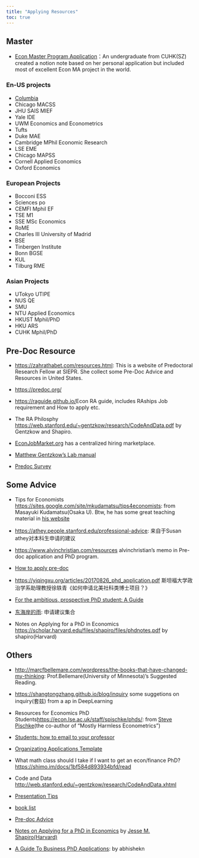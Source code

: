 ```yaml
---
title: "Applying Resources"
toc: true
---
```


## Master
- [Econ Master Program Application](https://comma0110.notion.site/comma0110/Econ-Master-Program-Application-bd5fd18ed10c4c86afa1c92ff658e687)：An undergraduate from CUHK(SZ) created a notion note based on her personal application but included most of excellent Econ MA project in the world.


### En-US projects

- [Columbia](https://econ.columbia.edu/)
- Chicago MACSS
- JHU SAIS MIEF
- Yale IDE
- UWM Economics and Econometrics
- Tufts
- Duke MAE
- Cambridge MPhil Economic Research
- LSE EME
- Chicago MAPSS
- Cornell Applied Economics
- Oxford Economics

### European Projects

- Bocconi ESS
- Sciences po
- CEMFI Mphil EF
- TSE M1
- SSE MSc Economics
- RoME
- Charles III University of Madrid
- BSE
- Tinbergen Institute
- Bonn BGSE
- KUL
- Tilburg RME


### Asian Projects
- UTokyo UTIPE
- NUS QE
- SMU 
- NTU Applied Economics
- HKUST Mphil/PhD
- HKU ARS
- CUHK Mphil/PhD


## Pre-Doc Resource

- <https://zahrathabet.com/resources.html>: This is a website of Predoctoral Research Fellow at SIEPR. She collect some Pre-Doc Advice and Resources in United States. 

- <https://predoc.org/>

- <https://raguide.github.io/>Econ RA guide, includes RAships Job requirement and How to apply etc.

-  The RA Philosphy <https://web.stanford.edu/~gentzkow/research/CodeAndData.pdf> by Gentzkow and Shapiro.

- [EconJobMarket.org](https://econjobmarket.org/market) has a centralized hiring marketplace.

- [Matthew Gentzkow's Lab manual](https://github.com/gslab-econ/lab-manual/wiki)

- [Predoc Survey](https://z-y-huang.github.io/predoc_survey/slides.pdf)


## Some Advice

- Tips for Economists <https://sites.google.com/site/mkudamatsu/tips4economists>: from Masayuki Kudamatsu(Osaka U). Btw, he has some great teaching material in [his website](https://sites.google.com/site/mkudamatsu)

- <https://athey.people.stanford.edu/professional-advice>: 来自于Susan athey对本科生申请的建议

- <https://www.alvinchristian.com/resources> alvinchristian's memo in Pre-doc application and PhD program.

- [How to apply pre-doc](https://drive.google.com/file/d/1I9JNsSxgB-SylucSULGs-5biOwxyGhAu/view)

- <https://yiqingxu.org/articles/20170826_phd_application.pdf> 斯坦福大学政治学系助理教授徐轶⻘《如何申请北美社科类博⼠项目？》

- [For the ambitious, prospective PhD student: A Guide](https://economics.com.au/2012/03/27/for-the-ambitious-prospective-phd-student-a-guide/)

- [东海岸的雨](https://mp.weixin.qq.com/s?__biz=MzIyNzYzMTU1Mg==&mid=2247485437&idx=1&sn=d892ef29a0375be9f066e99738c40bf6&chksm=e85f0f52df2886447a9e114ed8a19e6ba688b187a7bad3f583801f2cef9d70ac925d7bc6b04d&scene=126&sessionid=1602211100&key=519b8bbaea533f9410e9ab5755442554afde47eaf6e3c03a786395a8370b5f5e485c27c9b6188618ea23f38f44bfa303cffd0960b84be99e67ccb7f854c9ada33de60cd7589d901e83c84eeb8521db1bf5e31aa7ff388b559ff9a103d5227a7d28e380400b1625afb2623db0128f3a8812d9c8ba27fb6aed899d121c671c33bf&ascene=1&uin=MTQ2NTMzMzMwMQ%3D%3D&devicetype=Windows+10+x64&version=6300002f&lang=zh_CN&exportkey=AocIPieY%2BnNsK%2F54xgfHJ5M%3D&pass_ticket=M3MNN44LbcfByrBjDeoNbZgH3NIITHgqkFUlF4%2BqqAXEMJ8gy1gl4iGCWuQ7ixLP&wx_header=0): 申请建议集合

- Notes on Applying for a PhD in Economics <https://scholar.harvard.edu/files/shapiro/files/phdnotes.pdf> by shapiro(Harvard)


## Others
- <http://marcfbellemare.com/wordpress/the-books-that-have-changed-my-thinking>: Prof.Bellemare(University of Minnesota)'s Suggested Reading.

- <https://shangtongzhang.github.io/blog/inquiry> some suggetions on inquiry(套兹) from a ap in DeepLearning

- Resources for Economics PhD Students<https://econ.lse.ac.uk/staff/spischke/phds/>: from [Steve Pischke](https://personal.lse.ac.uk/pischke/)(the co-author of "Mostly Harmless Econometrics")

- [Students: how to email to your professor](https://chrisblattman.com/blog/2020/11/08/students-how-to-email-to-your-professor-employer-and-professional-peers/)

- [Organizating Applications Template](https://docs.google.com/spreadsheets/d/1kAAaobTneUt_0FmN3Te2EfLZUBbK9MnXbNelB7et_zM/edit#gid=706822159)

- What math class should I take if I want to get an econ/finance PhD?<https://shimo.im/docs/1bf584d893934bfd/read>

- Code and Data <http://web.stanford.edu/~gentzkow/research/CodeAndData.xhtml>

- [Presentation Tips](https://roozbeh-hosseini.github.io/PresentationTips.pdf)

<!-- - Summer School(SICSS) <https://sicss.io/>: will be held in different countries every year. -->

<!-- - PSE Summer School <https://www.parisschoolofeconomics.eu/fr/formation/summer-school/> -->

- [book list](https://static1.squarespace.com/static/5adc9e5325bf0289a67f02b4/t/5bca6e879140b77778f71857/1539993223560/book_list.pdf)

- [Pre-doc Advice](https://drive.google.com/file/d/16eUvtahziPyBTpX_ZeyXjPck2OyinfHH/view)

- [Notes on Applying for a PhD in Economics](https://scholar.harvard.edu/files/shapiro/files/phdnotes.pdf) by [Jesse M. Shapiro(Harvard)](https://scholar.harvard.edu/shapiro)

- [A Guide To Business PhD Applications](https://www.abhishekn.com/publications-all/a-guide-to-business-phd-applications): by abhishekn

<!-- - [freakonomics podcast](https://freakonomics.com/podcasts/) -->

<!-- - <https://rviews.rstudio.com/about/> -->

<!-- - [documentary set](https://altavistasshh.github.io/sshh/sshh.htm) -->


